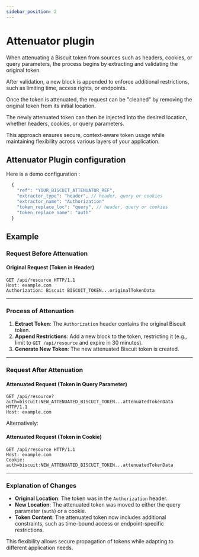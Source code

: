 ```yaml
---
sidebar_position: 2
---
```



# Attenuator plugin

When attenuating a Biscuit token from sources such as headers, cookies, or query parameters, the process begins by extracting and validating the original token. 

After validation, a new block is appended to enforce additional restrictions, such as limiting time, access rights, or endpoints.

Once the token is attenuated, the request can be "cleaned" by removing the original token from its initial location. 

The newly attenuated token can then be injected into the desired location, whether headers, cookies, or query parameters. 

This approach ensures secure, context-aware token usage while maintaining flexibility across various layers of your application.

## Attenuator Plugin configuration

Here is a demo configuration :

```js
  {
    "ref": "YOUR_BISCUIT_ATTENUATOR_REF",
    "extractor_type": "header", // header, query or cookies
    "extractor_name": "Authorization"
    "token_replace_loc": "query", // header, query or cookies
    "token_replace_name": "auth"
  }
```

## Example 

### **Request Before Attenuation**

#### **Original Request (Token in Header)**
```http
GET /api/resource HTTP/1.1
Host: example.com
Authorization: Biscuit BISCUIT_TOKEN...originalTokenData
```

---

### **Process of Attenuation**
1. **Extract Token**: The `Authorization` header contains the original Biscuit token.
2. **Append Restrictions**: Add a new block to the token, restricting it (e.g., limit to `GET /api/resource` and expire in 30 minutes).
3. **Generate New Token**: The new attenuated Biscuit token is created.

---

### **Request After Attenuation**

#### **Attenuated Request (Token in Query Parameter)**
```http
GET /api/resource?auth=biscuit:NEW_ATTENUATED_BISCUIT_TOKEN...attenuatedTokenData HTTP/1.1
Host: example.com
```

Alternatively:

#### **Attenuated Request (Token in Cookie)**
```http
GET /api/resource HTTP/1.1
Host: example.com
Cookie: auth=biscuit:NEW_ATTENUATED_BISCUIT_TOKEN...attenuatedTokenData
```

---

### **Explanation of Changes**
- **Original Location**: The token was in the `Authorization` header.
- **New Location**: The attenuated token was moved to either the query parameter (`auth`) or a cookie.
- **Token Content**: The attenuated token now includes additional constraints, such as time-bound access or endpoint-specific restrictions. 

This flexibility allows secure propagation of tokens while adapting to different application needs.